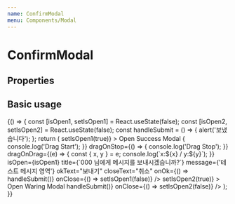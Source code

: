 ```yaml
---
name: ConfirmModal
menu: Components/Modal
---
```



# ConfirmModal

## Properties

<Props of={ConfirmModal} />

## Basic usage

<Playground>
  {() => {
    const [isOpen1, setIsOpen1] = React.useState(false);
    const [isOpen2, setIsOpen2] = React.useState(false);
    const handleSubmit = () => {
      alert('보냈습니다');
    };
    return (
      <DoczContainer direction="row">
        <BaseButton
          fill
          width={150}
          size={'large'}
          onClick={() => setIsOpen1(true)}
        >
          Open Success Modal
        </BaseButton>
        <ConfirmModal
          isDraggable={true}
          isDragBounded={true}
          dragOnStart={() => {
            console.log('Drag Start');
          }}
          dragOnStop={() => {
            console.log('Drag Stop');
          }}
          dragOnDrag={(e) => {
            const { x, y } = e;
            console.log(`x:${x} / y:${y}`);
          }}
          isOpen={isOpen1}
          title={`000 님에게 메시지를 보내시겠습니까?`}
          message={'테스트 메시지 영역'}
          okText="보내기"
          closeText="취소"
          onOk={() => handleSubmit()}
          onClose={() => setIsOpen1(false)}
        />
        <BaseButton
          fill
          width={150}
          size={'large'}
          onClick={() => setIsOpen2(true)}
        >
          Open Waring Modal
        </BaseButton>
        <ConfirmModal
          icon={'warning'}
          type={'delete'}
          isOpen={isOpen2}
          title={`000 님에게 메시지를 보내시겠습니까?`}
          message={'테스트 메시지 영역'}
          okText="보내기"
          closeText="취소"
          onOk={() => handleSubmit()}
          onClose={() => setIsOpen2(false)}
        />
      </DoczContainer>
    );
  }}
</Playground>
